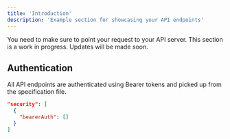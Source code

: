 ```yaml
---
title: 'Introduction'
description: 'Example section for showcasing your API endpoints'
---
```


<Warning>
  You need to make sure to point your request to your API server.
</Warning>
<Note>
   This section is a work in progress. Updates will be made soon.
</Note>

## Authentication

All API endpoints are authenticated using Bearer tokens and picked up from the specification file.

```json
"security": [
  {
    "bearerAuth": []
  }
]
```
